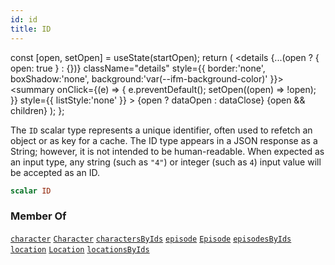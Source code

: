 ```yaml
---
id: id
title: ID
---
```









  const [open, setOpen] = useState(startOpen);
  return (
    <details {...(open ? { open: true } : {})} className="details" style={{ border:'none', boxShadow:'none', background:'var(--ifm-background-color)' }}>
      <summary
        onClick={(e) => {
          e.preventDefault();
          setOpen((open) => !open);
        }}
        style={{ listStyle:'none' }}
      >
      {open ? dataOpen : dataClose}
      </summary>
      {open && children}
    </details>
  );
};








The `ID` scalar type represents a unique identifier, often used to refetch an object or as key for a cache. The ID type appears in a JSON response as a String; however, it is not intended to be human-readable. When expected as an input type, any string (such as `"4"`) or integer (such as `4`) input value will be accepted as an ID.


```graphql
scalar ID
```








### Member Of

[`character`](/operations/queries/character.mdx)  <Badge class="badge badge--secondary badge--relation" text="query"/><Bullet />[`Character`](/types/objects/character.mdx)  <Badge class="badge badge--secondary badge--relation" text="object"/><Bullet />[`charactersByIds`](/operations/queries/characters-by-ids.mdx)  <Badge class="badge badge--secondary badge--relation" text="query"/><Bullet />[`episode`](/operations/queries/episode.mdx)  <Badge class="badge badge--secondary badge--relation" text="query"/><Bullet />[`Episode`](/types/objects/episode.mdx)  <Badge class="badge badge--secondary badge--relation" text="object"/><Bullet />[`episodesByIds`](/operations/queries/episodes-by-ids.mdx)  <Badge class="badge badge--secondary badge--relation" text="query"/><Bullet />[`location`](/operations/queries/location.mdx)  <Badge class="badge badge--secondary badge--relation" text="query"/><Bullet />[`Location`](/types/objects/location.mdx)  <Badge class="badge badge--secondary badge--relation" text="object"/><Bullet />[`locationsByIds`](/operations/queries/locations-by-ids.mdx)  <Badge class="badge badge--secondary badge--relation" text="query"/>